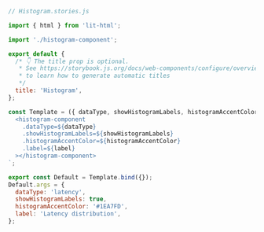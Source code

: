 ```js
// Histogram.stories.js

import { html } from 'lit-html';

import './histogram-component';

export default {
  /* 👇 The title prop is optional.
   * See https://storybook.js.org/docs/web-components/configure/overview
   * to learn how to generate automatic titles
   */
  title: 'Histogram',
};

const Template = ({ dataType, showHistogramLabels, histogramAccentColor, label }) => html`
  <histogram-component
    .dataType=${dataType}
    .showHistogramLabels=${showHistogramLabels}
    .histogramAccentColor=${histogramAccentColor}
    .label=${label}
  ></histogram-component>
`;

export const Default = Template.bind({});
Default.args = {
  dataType: 'latency',
  showHistogramLabels: true,
  histogramAccentColor: '#1EA7FD',
  label: 'Latency distribution',
};
```